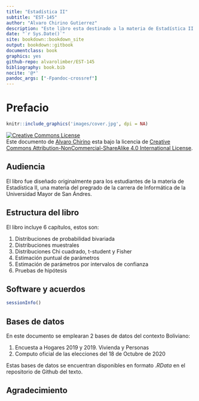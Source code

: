 ```yaml
--- 
title: "Estadística II"
subtitle: "EST-145"
author: "Alvaro Chirino Gutierrez"
description: "Este libro esta destinado a la materia de Estadística II de la carrera de Estadística de la Universidad Mayor de San Andres."
date: "`r Sys.Date()`"
site: bookdown::bookdown_site
output: bookdown::gitbook
documentclass: book
graphics: yes
github-repo: alvarolimber/EST-145
bibliography: book.bib
nocite: '@*'
pandoc_args: ["-Fpandoc-crossref"]
---
```

# Prefacio {-}

```r
knitr::include_graphics('images/cover.jpg', dpi = NA)
```


<a rel="license" href="http://creativecommons.org/licenses/by-nc-sa/4.0/"><img alt="Creative Commons License" style="border-width:0" src="https://i.creativecommons.org/l/by-nc-sa/4.0/88x31.png" /></a><br />Este documento de [Alvaro Chirino](https://twiiter/alvarochirinog) esta bajo la licencia de <a rel="license" href="http://creativecommons.org/licenses/by-nc-sa/4.0/">Creative Commons Attribution-NonCommercial-ShareAlike 4.0 International License</a>.

## Audiencia  {-}

El libro fue diseñado originalmente para los estudiantes de la materia de Estadística II, una materia del pregrado de la carrera de Informática de la Universidad Mayor de San Ándres.

## Estructura del libro  {-}

El libro incluye 6 capítulos, estos son:

1. Distribuciones de probabilidad bivariada
2. Distribuciones muestrales
3. Distribuciones Chi cuadrado, t-student y Fisher
4. Estimación puntual de parámetros
5. Estimación de parámetros por intervalos de confianza
6. Pruebas de hipótesis


## Software y acuerdos {-}

```r
sessionInfo()
```

## Bases de datos {-}

En este documento se emplearan 2 bases de datos del contexto Boliviano:

1. Encuesta a Hogares 2019 y 2019. Vivienda y Personas
2. Computo oficial de las elecciones del 18 de Octubre de 2020

Estas bases de datos se encuentran disponibles en formato $.RData$ en el repositorio de Github del texto.

## Agradecimiento  {-}

